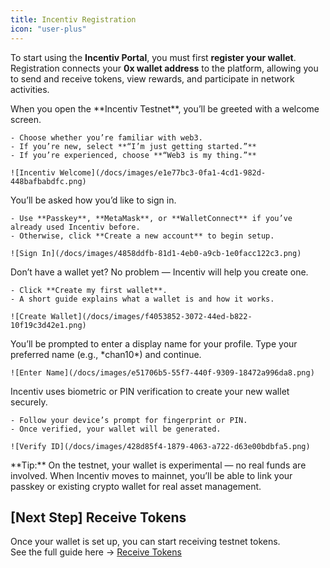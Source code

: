 ```yaml
---
title: Incentiv Registration
icon: "user-plus"
---
```


To start using the **Incentiv Portal**, you must first **register your wallet**. Registration connects your **0x wallet address** to the platform, allowing you to send and receive tokens, view rewards, and participate in network activities.

<Steps>
  <Step title="Step 1: Welcome to Incentiv">
    When you open the **Incentiv Testnet**, you’ll be greeted with a welcome screen.

    - Choose whether you’re familiar with web3.
    - If you’re new, select **“I’m just getting started.”**
    - If you’re experienced, choose **“Web3 is my thing.”**

    ![Incentiv Welcome](/docs/images/e1e77bc3-0fa1-4cd1-982d-448bafbabdfc.png)
  </Step>

  <Step title="Step 2: Sign In or Create Account">
    You’ll be asked how you’d like to sign in.

    - Use **Passkey**, **MetaMask**, or **WalletConnect** if you’ve already used Incentiv before.
    - Otherwise, click **Create a new account** to begin setup.
    
    ![Sign In](/docs/images/4858ddfb-81d1-4eb0-a9cb-1e0facc122c3.png)
  </Step>

  <Step title="Step 3: Create a Wallet">
    Don’t have a wallet yet? No problem — Incentiv will help you create one.

    - Click **Create my first wallet**.
    - A short guide explains what a wallet is and how it works.
    
    ![Create Wallet](/docs/images/f4053852-3072-44ed-b822-10f19c3d42e1.png)
  </Step>

  <Step title="Step 4: Choose Your Name">
    You’ll be prompted to enter a display name for your profile.  
    Type your preferred name (e.g., *chan10*) and continue.

    ![Enter Name](/docs/images/e51706b5-55f7-440f-9309-18472a996da8.png)
  </Step>

  <Step title="Step 5: Verify Your Identity">
    Incentiv uses biometric or PIN verification to create your new wallet securely.

    - Follow your device’s prompt for fingerprint or PIN.
    - Once verified, your wallet will be generated.

    ![Verify ID](/docs/images/428d85f4-1879-4063-a722-d63e00bdbfa5.png)
  </Step>
</Steps>

<Note>
  **Tip:** On the testnet, your wallet is experimental — no real funds are involved.  
  When Incentiv moves to mainnet, you’ll be able to link your passkey or existing crypto wallet for real asset management.
</Note>

## [Next Step] Receive Tokens

Once your wallet is set up, you can start receiving testnet tokens.  
See the full guide here → [Receive Tokens](#)
